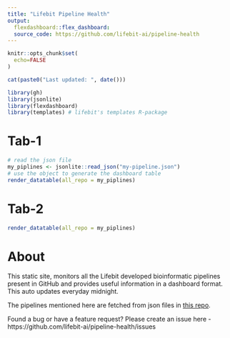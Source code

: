 ```yaml
---
title: "Lifebit Pipeline Health"
output: 
  flexdashboard::flex_dashboard:
  source_code: https://github.com/lifebit-ai/pipeline-health
---
```


```r
knitr::opts_chunk$set(
  echo=FALSE
)
```

```r
cat(paste0("Last updated: ", date()))
```

```r
library(gh)
library(jsonlite)
library(flexdashboard)
library(templates) # lifebit's templates R-package
```

Tab-1
=======================================================================

```r
# read the json file
my_piplines <- jsonlite::read_json("my-pipeline.json")
# use the object to generate the dashboard table
render_datatable(all_repo = my_piplines)
```

Tab-2
=======================================================================

```r
render_datatable(all_repo = my_piplines)
```

About
=======================================================================
This static site, monitors all the Lifebit developed bioinformatic pipelines present in GitHub and provides useful information in a dashboard format. This auto updates everyday midnight.

The pipelines mentioned here are fetched from json files in [this repo](https://github.com/lifebit-ai/pipeline-health/).

Found a bug or have a feature request? Please create an issue here - https://github.com/lifebit-ai/pipeline-health/issues